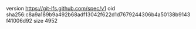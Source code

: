 version https://git-lfs.github.com/spec/v1
oid sha256:c8a9a189b9a492b68adf13042f622d1d7679244306b4a50138b9143f41006d92
size 4952
